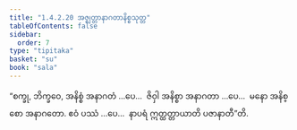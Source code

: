 ```yaml
---
title: "1.4.2.20 အဇ္ဈတ္တာနာဂတာနိစ္စသုတ္တ"
tableOfContents: false
sidebar:
  order: 7
type: "tipitaka"
basket: "su"
book: "sala"
---
```



<DynamicBreadcrumb />

<Division number="187" book="sala">

<Paragraph number="899" book="sala">
“စက္ခု, ဘိက္ခဝေ, အနိစ္စံ အနာဂတံ …ပေ…  ဇိဝှါ အနိစ္စာ အနာဂတာ …ပေ…  မနော အနိစ္စော အနာဂတော. ဧဝံ ပဿံ …ပေ…  နာပရံ ဣတ္ထတ္တာယာတိ ပဇာနာတီ”တိ.
</Paragraph>
</Division>